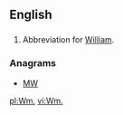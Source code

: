 ==English==

==={{abbreviation-old|en}}===
{{head|en}}
# Abbreviation for [[William]].

===Anagrams===
* [[MW#English|MW]]

[[pl:Wm.]]
[[vi:Wm.]]